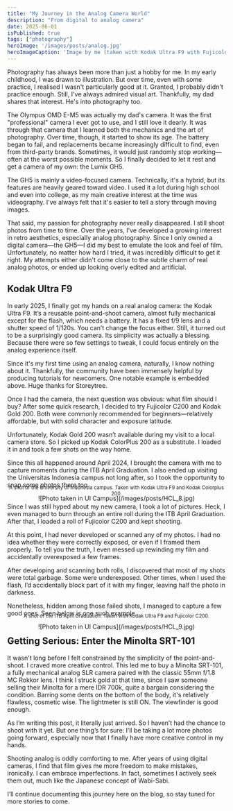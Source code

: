 ```yaml
---
title: "My Journey in the Analog Camera World"
description: "From digital to analog camera"
date: 2025-06-01
isPublished: true
tags: ["photography"]
heroImage: '/images/posts/analog.jpg'
heroImageCaption: 'Image by me (taken with Kodak Ultra F9 with Fujicolor C200)'
---
```


Photography has always been more than just a hobby for me. In my early childhood, I was drawn to illustration. But over time, even with some practice, I realised I wasn't particularly good at it. Granted, I probably didn't practice enough. Still, I've always admired visual art. Thankfully, my dad shares that interest. He's into photography too.

The Olympus OMD E-M5 was actually my dad's camera. It was the first "professional" camera I ever got to use, and I still love it dearly. It was through that camera that I learned both the mechanics and the art of photography. Over time, though, it started to show its age. The battery began to fail, and replacements became increasingly difficult to find, even from third-party brands. Sometimes, it would just randomly stop working—often at the worst possible moments. So I finally decided to let it rest and get a camera of my own: the Lumix GH5.

The GH5 is mainly a video-focused camera. Technically, it's a hybrid, but its features are heavily geared toward video. I used it a lot during high school and even into college, as my main creative interest at the time was videography. I've always felt that it's easier to tell a story through moving images.

That said, my passion for photography never really disappeared. I still shoot photos from time to time. Over the years, I've developed a growing interest in retro aesthetics, especially analog photography. Since I only owned a digital camera—the GH5—I did my best to emulate the look and feel of film. Unfortunately, no matter how hard I tried, it was incredibly difficult to get it right. My attempts either didn't come close to the subtle charm of real analog photos, or ended up looking overly edited and artificial.

## Kodak Ultra F9


In early 2025, I finally got my hands on a real analog camera: the Kodak Ultra F9. It’s a reusable point-and-shoot camera, almost fully mechanical except for the flash, which needs a battery. It has a fixed f/9 lens and a shutter speed of 1/120s. You can’t change the focus either. Still, it turned out to be a surprisingly good camera. Its simplicity was actually a blessing. Because there were so few settings to tweak, I could focus entirely on the analog experience itself.

<YouTube id="2JQImA06-nM" />

Since it's my first time using an analog camera, naturally, I know nothing about it. Thankfully, the community have been immensely helpful by producing tutorials for newcomers. One notable example is embedded above. Huge thanks for Storeytree.

Once I had the camera, the next question was obvious: what film should I buy? After some quick research, I decided to try Fujicolor C200 and Kodak Gold 200. Both were commonly recommended for beginners—relatively affordable, but with solid character and exposure latitude.

Unfortunately, Kodak Gold 200 wasn’t available during my visit to a local camera store. So I picked up Kodak ColorPlus 200 as a substitute. I loaded it in and took a few shots on the way home.

Since this all happened around April 2024, I brought the camera with me to capture moments during the ITB April Graduation. I also ended up visiting the Universitas Indonesia campus not long after, so I took the opportunity to snap some photos there too.
<div style="text-align: center;  margin: 0 auto;">
  ![Photo taken in UI Campus](/images/posts/HCL_8.jpg)
  <p style="font-size: 0.8em; margin-top: -2.5rem;">A shot of the University of Indonesia campus. Taken with Kodak Ultra F9 and Kodak Colorplus 200.</p>
</div>

Since I was still hyped about my new camera, I took a lot of pictures. Heck, I even managed to burn through an entire roll during the ITB April Graduation. After that, I loaded a roll of Fujicolor C200 and kept shooting.

At this point, I had never developed or scanned any of my photos. I had no idea whether they were correctly exposed, or even if I framed them properly. To tell you the truth, I even messed up rewinding my film and accidentally overexposed a few frames.

After developing and scanning both rolls, I discovered that most of my shots were total garbage. Some were underexposed. Other times, when I used the flash, I’d accidentally block part of it with my finger, leaving half the photo in darkness.

Nonetheless, hidden among those failed shots, I managed to capture a few good ones. Seen below is one such example.

<div style="text-align: center;  margin: 0 auto;">
  ![Photo taken in UI Campus](/images/posts/HCL_9.jpg)
  <p style="font-size: 0.8em; margin-top: -2.5rem;">A shot of the ITB April Graduation. Taken with Kodak Ultra F9 and Fujicolor C200.</p>
</div>

## Getting Serious: Enter the Minolta SRT-101

It wasn't long before I felt constrained by the simplicity of the point-and-shoot. I craved more creative control. This led me to buy a Minolta SRT-101, a fully mechanical analog SLR camera paired with the classic 55mm f/1.8 MC Rokkor lens.  I think I struck gold at that time, since I saw someone selling their Minolta for a mere IDR 700k, quite a bargain considering the condition. Barring some dents on the bottom of the body, it's relatively flawless, cosmetic wise. The lightmeter is still ON. The viewfinder is good enough.

As I’m writing this post, it literally just arrived. So I haven’t had the chance to shoot with it yet. But one thing’s for sure: I’ll be taking a lot more photos going forward, especially now that I finally have more creative control in my hands.

Shooting analog is oddly comforting to me. After years of using digital cameras, I find that film gives me more freedom to make mistakes, ironically. I can embrace imperfections. In fact, sometimes I actively seek them out, much like the Japanese concept of Wabi-Sabi.

I’ll continue documenting this journey here on the blog, so stay tuned for more stories to come.